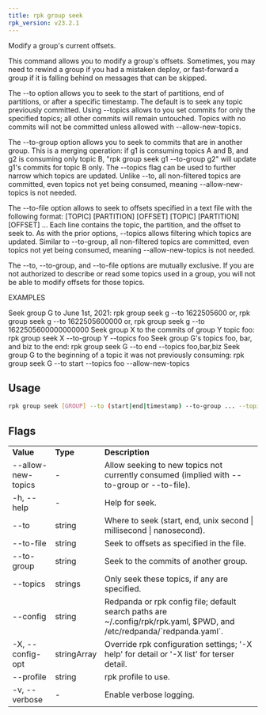 ```yaml
---
title: rpk group seek
rpk_version: v23.2.1
---
```


Modify a group's current offsets.

This command allows you to modify a group's offsets. Sometimes, you may need to
rewind a group if you had a mistaken deploy, or fast-forward a group if it is
falling behind on messages that can be skipped.

The --to option allows you to seek to the start of partitions, end of
partitions, or after a specific timestamp. The default is to seek any topic
previously committed. Using --topics allows to you set commits for only the
specified topics; all other commits will remain untouched. Topics with no
commits will not be committed unless allowed with --allow-new-topics.

The --to-group option allows you to seek to commits that are in another group.
This is a merging operation: if g1 is consuming topics A and B, and g2 is
consuming only topic B, "rpk group seek g1 --to-group g2" will update g1's
commits for topic B only. The --topics flag can be used to further narrow which
topics are updated. Unlike --to, all non-filtered topics are committed, even
topics not yet being consumed, meaning --allow-new-topics is not needed.

The --to-file option allows to seek to offsets specified in a text file with
the following format:
[TOPIC] [PARTITION] [OFFSET]
[TOPIC] [PARTITION] [OFFSET]
...
Each line contains the topic, the partition, and the offset to seek to. As with
the prior options, --topics allows filtering which topics are updated. Similar
to --to-group, all non-filtered topics are committed, even topics not yet being
consumed, meaning --allow-new-topics is not needed.

The --to, --to-group, and --to-file options are mutually exclusive. If you are
not authorized to describe or read some topics used in a group, you will not be
able to modify offsets for those topics.

EXAMPLES

Seek group G to June 1st, 2021:
rpk group seek g --to 1622505600
or, rpk group seek g --to 1622505600000
or, rpk group seek g --to 1622505600000000000
Seek group X to the commits of group Y topic foo:
rpk group seek X --to-group Y --topics foo
Seek group G's topics foo, bar, and biz to the end:
rpk group seek G --to end --topics foo,bar,biz
Seek group G to the beginning of a topic it was not previously consuming:
rpk group seek G --to start --topics foo --allow-new-topics

## Usage

```bash
rpk group seek [GROUP] --to (start|end|timestamp) --to-group ... --topics ... [flags]
```

## Flags

<table>
  <tbody>
    <tr>
      <td>
        <strong>Value</strong>
      </td>
      <td>
        <strong>Type</strong>
      </td>
      <td>
        <strong>Description</strong>
      </td>
    </tr>
    <tr>
      <td>--allow-new-topics</td>
      <td>-</td>
      <td>
        Allow seeking to new topics not currently consumed (implied with
        --to-group or --to-file).
      </td>
    </tr>
    <tr>
      <td>-h, --help</td>
      <td>-</td>
      <td>Help for seek.</td>
    </tr>
    <tr>
      <td>--to</td>
      <td>string</td>
      <td>
        Where to seek (start, end, unix second | millisecond | nanosecond).
      </td>
    </tr>
    <tr>
      <td>--to-file</td>
      <td>string</td>
      <td>Seek to offsets as specified in the file.</td>
    </tr>
    <tr>
      <td>--to-group</td>
      <td>string</td>
      <td>Seek to the commits of another group.</td>
    </tr>
    <tr>
      <td>--topics</td>
      <td>strings</td>
      <td>Only seek these topics, if any are specified.</td>
    </tr>
    <tr>
      <td>--config</td>
      <td>string</td>
      <td>
        Redpanda or rpk config file; default search paths are
        ~/.config/rpk/rpk.yaml, $PWD, and /etc/redpanda/`redpanda.yaml`.
      </td>
    </tr>
    <tr>
      <td>-X, --config-opt</td>
      <td>stringArray</td>
      <td>
        Override rpk configuration settings; '-X help' for detail or '-X list'
        for terser detail.
      </td>
    </tr>
    <tr>
      <td>--profile</td>
      <td>string</td>
      <td>rpk profile to use.</td>
    </tr>
    <tr>
      <td>-v, --verbose</td>
      <td>-</td>
      <td>Enable verbose logging.</td>
    </tr>
  </tbody>
</table>
